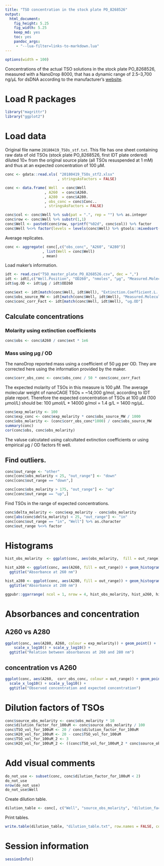```yaml
---
title: "TSO concentration in the stock plate PO_8268526"
output: 
  html_document: 
    fig_height: 5.25
    fig_width: 5.25
    keep_md: yes
    toc: yes
    pandoc_args:
     - "--lua-filter=links-to-markdown.lua"
---
```


```r
options(width = 100)
```

Concentrations of the actual TSO solutions in the stock plate PO_8268526, measured with
a NanoDrop 8000, that has a dynamic range of 2.5–3,700 ng/μL for dsDNA according
to the manufacturer's [website](https://www.thermofisher.com/jp/en/home/industrial/spectroscopy-elemental-isotope-analysis/molecular-spectroscopy/ultraviolet-visible-visible-spectrophotometry-uv-vis-vis/uv-vis-vis-instruments/nanodrop-microvolume-spectrophotometers/nanodrop-products-guide.html).

Load R packages
===============

```r
library("magrittr")
library("ggplot2")
```


Load data
=========

Original file name `20180419_TSOs_stf.txt`.  This file has one sheet containing
raw data of old TSOs (stock plate PO_8268526, first IDT plate ordered) diluted
10× from the original source plate (all TSOs resuspended at 1 mM) and thus at an expected concentration of 100 μM.

```r
conc <- gdata::read.xls( "20180419_TSOs_stf2.xlsx"
                        , stringsAsFactors = FALSE)
```

```r
conc <- data.frame( Well  = conc$Well
                  , A260  = conc$A260.
                  , A280  = conc$A280.
                  , obs_conc = conc$Conc..
                  , stringsAsFactors = FALSE)

conc$col <- conc$Well %>% sub(pat = ".", rep = "") %>% as.integer
conc$row <- conc$Well %>% substr(1,1)
conc$Well <- paste0(conc$row, sprintf("%02d", conc$col)) %>% factor
conc$Well %<>% factor(levels = levels(conc$Well) %>% gtools::mixedsort())
```

Average replicates.

```r
conc <- aggregate( conc[,c("obs_conc", "A260", "A280")]
                 , list(Well = conc$Well)
                 , mean)
```

Load maker's information.
 
```r
idt <- read.csv("TSO_master_plate_PO_8268526.csv", dec = ",")
idt <- idt[,c("Well.Position", "OD260", "nmoles", "µg", "Measured.Molecular.Weight", "Extinction.Coefficient.L..mole.cm.")]
idt$ug.OD <- idt$µg / idt$OD260

conc$ext <- idt[match(conc$Well, idt$Well), "Extinction.Coefficient.L..mole.cm."]
conc$obs_source_MW <- idt[match(conc$Well, idt$Well), "Measured.Molecular.Weight"]
conc$conc_corr_Fact <- idt[match(conc$Well, idt$Well), "ug.OD"]
```


Calculate concentrations 
------------------------

### Molarity using extinction coefficients

```r
conc$obs <- conc$A260 / conc$ext * 1e6
```

### Mass using µg / OD

The nanoDrop reported mass using a coefficient of 50 µg per OD.  They are
corrected here using the information provided by the maker.

```r
conc$corr_obs_conc <- conc$obs_conc / 50 * conc$conc_corr_Fact
```

The expected molarity of TSOs in this measure is 100 μM.
The average molecular weight of nanoCAGE TSOs = ~14,000 g/mol, according to IDT plate report.
Therefore the expected concentration of TSOs at 100 μM (100 μmol/L) should be:
100 μmol/L * 14000 g/mol = 1.4 g/L = 1400 ng/μL.

```r
conc$exp_molarity <- 100
conc$exp_conc <- conc$exp_molarity * conc$obs_source_MW / 1000
conc$obs_molarity <- (conc$corr_obs_conc*1000) / conc$obs_source_MW
summary(conc)
cor(conc$obs, conc$obs_molarity)
```

The valuse calcutated using calcultated extinction coefficients or using
empirical µg / OD factors fit well.


Find outliers.
--------------

```r
conc$out_range <- "other"
conc[conc$obs_molarity < 25, "out_range"] <- "down"
conc[conc$out_range == "down",]
```

```r
conc[conc$obs_molarity > 175, "out_range"] <- "up"
conc[conc$out_range == "up",]
```

Find TSOs in the range of expected concentrations.

```r
conc$delta_molarity <- conc$exp_molarity - conc$obs_molarity
conc[abs(conc$delta_molarity) < 25, "out_range"] <- "in"
conc[conc$out_range == "in", "Well"] %>% as.character
conc$out_range %<>% factor
```


Histograms
==========

```r
hist_obs_molarity  <- ggplot(conc, aes(obs_molarity,  fill = out_range)) + geom_histogram() + ggtitle("Observed molarity (µM)")

hist_a260 <- ggplot(conc, aes(A260, fill = out_range)) + geom_histogram() +
  ggtitle("Absorbance at 260 nm")

hist_a280 <- ggplot(conc, aes(A280, fill = out_range)) + geom_histogram() +
  ggtitle("Absorbance at 280 nm")

ggpubr::ggarrange( ncol = 1, nrow = 4, hist_obs_molarity, hist_a260, hist_a280)
```



Absorbances and concentration
=============================

## A260 vs A280

```r
ggplot(conc, aes(A280, A260, colour = exp_molarity)) + geom_point() +
    scale_x_log10() + scale_y_log10() +
  ggtitle("Relation between absorbances at 260 and 280 nm")
```

## concentration vs A260

```r
ggplot(conc, aes(A260,  corr_obs_conc, colour = out_range)) + geom_point() +
  scale_x_log10() + scale_y_log10() +
  ggtitle("Observed concentration and expected concentration")
```


Dilution factors of TSOs
=========================

```r
conc$source_obs_molarity <- conc$obs_molarity * 10
conc$dilution_factor_for_100uM <- conc$source_obs_molarity / 100
conc$TSO_vol_for_100uM <- 20 / conc$dilution_factor_for_100uM
conc$H20_vol_for_100uM <- 20 - conc$TSO_vol_for_100uM
conc$TSO_vol_for_100uM_2 <- 3
conc$H2O_vol_for_100uM_2 <- ((conc$TSO_vol_for_100uM_2 * conc$source_obs_molarity) / conc$exp_molarity) - conc$TSO_vol_for_100uM_2
```


Add visual comments
====================

```r
do_not_use <- subset(conc, conc$dilution_factor_for_100uM < 2) 
do_not_use
nrow(do_not_use)
do_not_use$Well
```

Create dilution table.

```r
dilution_table <- conc[, c("Well", "source_obs_molarity", "dilution_factor_for_100uM", "TSO_vol_for_100uM", "H20_vol_for_100uM")]
```

Print tables.

```r
write.table(dilution_table, "dilution_table.txt", row.names = FALSE, col.names = TRUE, quote = FALSE, sep = "\t")
```


Session information
===================

```r
sessionInfo()
```
